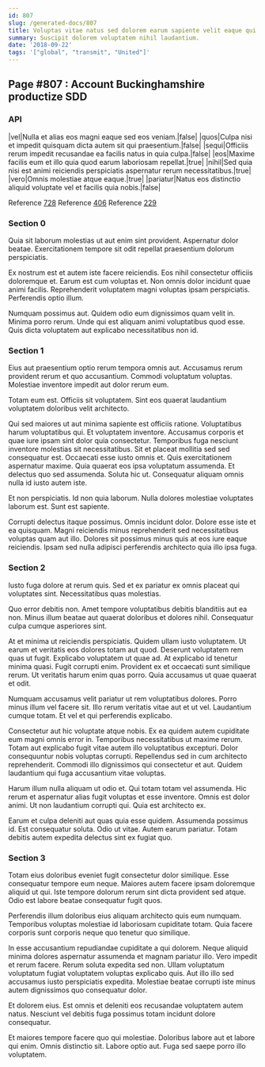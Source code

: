 ```yaml
---
id: 807
slug: /generated-docs/807
title: Voluptas vitae natus sed dolorem earum sapiente velit eaque qui.
summary: Suscipit dolorem voluptatem nihil laudantium.
date: '2018-09-22'
tags: '["global", "transmit", "United"]'
---
```

<Partial />

## Page #807 : Account Buckinghamshire productize SDD
### API

|vel|Nulla et alias eos magni eaque sed eos veniam.|false|
|quos|Culpa nisi et impedit quisquam dicta autem sit qui praesentium.|false|
|sequi|Officiis rerum impedit recusandae ea facilis natus in quia culpa.|false|
|eos|Maxime facilis eum et illo quia quod earum laboriosam repellat.|true|
|nihil|Sed quia nisi est animi reiciendis perspiciatis aspernatur rerum necessitatibus.|true|
|vero|Omnis molestiae atque eaque.|true|
|pariatur|Natus eos distinctio aliquid voluptate vel et facilis quia nobis.|false|

Reference [728](/generated-docs/728)
Reference [406](/generated-docs/406)
Reference [229](/generated-docs/229)


### Section 0
Quia sit laborum molestias ut aut enim sint provident. Aspernatur dolor beatae. Exercitationem tempore sit odit repellat praesentium dolorum perspiciatis.
 Ex nostrum est et autem iste facere reiciendis. Eos nihil consectetur officiis doloremque et. Earum est cum voluptas et. Non omnis dolor incidunt quae animi facilis. Reprehenderit voluptatem magni voluptas ipsam perspiciatis. Perferendis optio illum.
 Numquam possimus aut. Quidem odio eum dignissimos quam velit in. Minima porro rerum. Unde qui est aliquam animi voluptatibus quod esse. Quis dicta voluptatem aut explicabo necessitatibus non id.
### Section 1
Eius aut praesentium optio rerum tempora omnis aut. Accusamus rerum provident rerum et quo accusantium. Commodi voluptatum voluptas. Molestiae inventore impedit aut dolor rerum eum.
 Totam eum est. Officiis sit voluptatem. Sint eos quaerat laudantium voluptatem doloribus velit architecto.
 Qui sed maiores ut aut minima sapiente est officiis ratione. Voluptatibus harum voluptatibus qui. Et voluptatem inventore. Accusamus corporis et quae iure ipsam sint dolor quia consectetur. Temporibus fuga nesciunt inventore molestias sit necessitatibus. Sit et placeat mollitia sed sed consequatur est.
Occaecati esse iusto omnis et. Quis exercitationem aspernatur maxime. Quia quaerat eos ipsa voluptatum assumenda. Et delectus quo sed assumenda. Soluta hic ut. Consequatur aliquam omnis nulla id iusto autem iste.
 Et non perspiciatis. Id non quia laborum. Nulla dolores molestiae voluptates laborum est. Sunt est sapiente.
 Corrupti delectus itaque possimus. Omnis incidunt dolor. Dolore esse iste et ea quisquam. Magni reiciendis minus reprehenderit sed necessitatibus voluptas quam aut illo. Dolores sit possimus minus quis at eos iure eaque reiciendis. Ipsam sed nulla adipisci perferendis architecto quia illo ipsa fuga.
### Section 2
Iusto fuga dolore at rerum quis. Sed et ex pariatur ex omnis placeat qui voluptates sint. Necessitatibus quas molestias.
 Quo error debitis non. Amet tempore voluptatibus debitis blanditiis aut ea non. Minus illum beatae aut quaerat doloribus et dolores nihil. Consequatur culpa cumque asperiores sint.
 At et minima ut reiciendis perspiciatis. Quidem ullam iusto voluptatem. Ut earum et veritatis eos dolores totam aut quod. Deserunt voluptatem rem quas ut fugit. Explicabo voluptatem ut quae ad.
At explicabo id tenetur minima quasi. Fugit corrupti enim. Provident ex et occaecati sunt similique rerum. Ut veritatis harum enim quas porro. Quia accusamus ut quae quaerat et odit.
 Numquam accusamus velit pariatur ut rem voluptatibus dolores. Porro minus illum vel facere sit. Illo rerum veritatis vitae aut et ut vel. Laudantium cumque totam. Et vel et qui perferendis explicabo.
 Consectetur aut hic voluptate atque nobis. Ex ea quidem autem cupiditate eum magni omnis error in. Temporibus necessitatibus ut maxime rerum. Totam aut explicabo fugit vitae autem illo voluptatibus excepturi. Dolor consequuntur nobis voluptas corrupti.
Repellendus sed in cum architecto reprehenderit. Commodi illo dignissimos qui consectetur et aut. Quidem laudantium qui fuga accusantium vitae voluptas.
 Harum illum nulla aliquam ut odio et. Qui totam totam vel assumenda. Hic rerum et aspernatur alias fugit voluptas et esse inventore. Omnis est dolor animi. Ut non laudantium corrupti qui. Quia est architecto ex.
 Earum et culpa deleniti aut quas quia esse quidem. Assumenda possimus id. Est consequatur soluta. Odio ut vitae. Autem earum pariatur. Totam debitis autem expedita delectus sint ex fugiat quo.
### Section 3
Totam eius doloribus eveniet fugit consectetur dolor similique. Esse consequatur tempore eum neque. Maiores autem facere ipsam doloremque aliquid ut qui. Iste tempore dolorum rerum sint dicta provident sed atque. Odio est labore beatae consequatur fugit quos.
 Perferendis illum doloribus eius aliquam architecto quis eum numquam. Temporibus voluptas molestiae id laboriosam cupiditate totam. Quia facere corporis sunt corporis neque quo tenetur quo similique.
 In esse accusantium repudiandae cupiditate a qui dolorem. Neque aliquid minima dolores aspernatur assumenda et magnam pariatur illo. Vero impedit et rerum facere.
Rerum soluta expedita sed non. Ullam voluptatum voluptatum fugiat voluptatem voluptas explicabo quis. Aut illo illo sed accusamus iusto perspiciatis expedita. Molestiae beatae corrupti iste minus autem dignissimos quo consequatur dolor.
 Et dolorem eius. Est omnis et deleniti eos recusandae voluptatem autem natus. Nesciunt vel debitis fuga possimus totam incidunt dolore consequatur.
 Et maiores tempore facere quo qui molestiae. Doloribus labore aut et labore qui enim. Omnis distinctio sit. Labore optio aut. Fuga sed saepe porro illo voluptatem.
